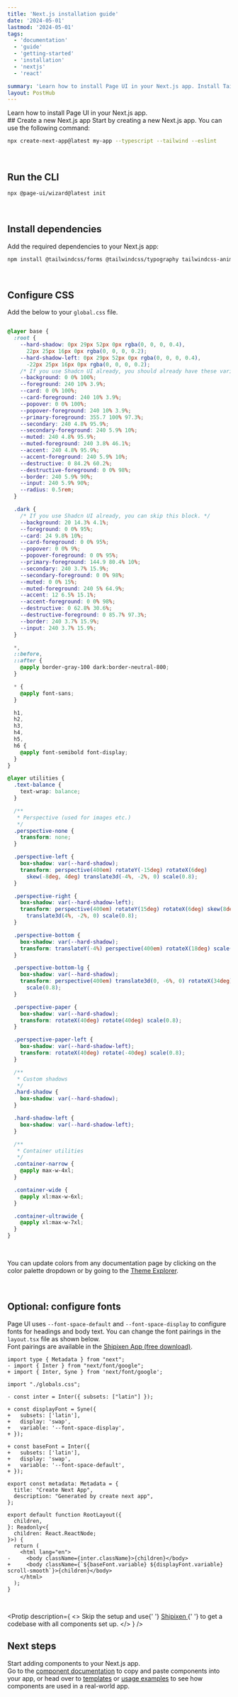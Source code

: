 ```yaml
---
title: 'Next.js installation guide'
date: '2024-05-01'
lastmod: '2024-05-01'
tags:
  - 'documentation'
  - 'guide'
  - 'getting-started'
  - 'installation'
  - 'nextjs'
  - 'react'

summary: 'Learn how to install Page UI in your Next.js app. Install Tailwind CSS and Shadcn UI to get started.'
layout: PostHub
---
```


<span className="text-xl not-prose">
  Learn how to install Page UI in your Next.js app.
</span>

<br />

<StepCard stepNumber={1}>
## Create a new Next.js app
Start by creating a new Next.js app. You can use the following command:

```bash
npx create-next-app@latest my-app --typescript --tailwind --eslint
```

</StepCard>

<br />

<StepCard stepNumber={2}>

## Run the CLI

```bash
npx @page-ui/wizard@latest init
```

</StepCard>

<br />

<StepCard stepNumber={3}>

## Install dependencies

Add the required dependencies to your Next.js app:

```bash
npm install @tailwindcss/forms @tailwindcss/typography tailwindcss-animate class-variance-authority clsx tailwind-merge lucide-react @radix-ui/react-accordion
```

</StepCard>

<br />

<StepCard stepNumber={4}>

## Configure CSS

Add the below to your `global.css` file.<br/>

<StepCode>

```css:app/global.css

@layer base {
  :root {
    --hard-shadow: 0px 29px 52px 0px rgba(0, 0, 0, 0.4),
      22px 25px 16px 0px rgba(0, 0, 0, 0.2);
    --hard-shadow-left: 0px 29px 52px 0px rgba(0, 0, 0, 0.4),
      -22px 25px 16px 0px rgba(0, 0, 0, 0.2);
    /* If you use Shadcn UI already, you should already have these variables defined */
    --background: 0 0% 100%;
    --foreground: 240 10% 3.9%;
    --card: 0 0% 100%;
    --card-foreground: 240 10% 3.9%;
    --popover: 0 0% 100%;
    --popover-foreground: 240 10% 3.9%;
    --primary-foreground: 355.7 100% 97.3%;
    --secondary: 240 4.8% 95.9%;
    --secondary-foreground: 240 5.9% 10%;
    --muted: 240 4.8% 95.9%;
    --muted-foreground: 240 3.8% 46.1%;
    --accent: 240 4.8% 95.9%;
    --accent-foreground: 240 5.9% 10%;
    --destructive: 0 84.2% 60.2%;
    --destructive-foreground: 0 0% 98%;
    --border: 240 5.9% 90%;
    --input: 240 5.9% 90%;
    --radius: 0.5rem;
  }

  .dark {
    /* If you use Shadcn UI already, you can skip this block. */
    --background: 20 14.3% 4.1%;
    --foreground: 0 0% 95%;
    --card: 24 9.8% 10%;
    --card-foreground: 0 0% 95%;
    --popover: 0 0% 9%;
    --popover-foreground: 0 0% 95%;
    --primary-foreground: 144.9 80.4% 10%;
    --secondary: 240 3.7% 15.9%;
    --secondary-foreground: 0 0% 98%;
    --muted: 0 0% 15%;
    --muted-foreground: 240 5% 64.9%;
    --accent: 12 6.5% 15.1%;
    --accent-foreground: 0 0% 98%;
    --destructive: 0 62.8% 30.6%;
    --destructive-foreground: 0 85.7% 97.3%;
    --border: 240 3.7% 15.9%;
    --input: 240 3.7% 15.9%;
  }

  *,
  ::before,
  ::after {
    @apply border-gray-100 dark:border-neutral-800;
  }

  * {
    @apply font-sans;
  }

  h1,
  h2,
  h3,
  h4,
  h5,
  h6 {
    @apply font-semibold font-display;
  }
}

@layer utilities {
  .text-balance {
    text-wrap: balance;
  }

  /**
   * Perspective (used for images etc.)
   */
  .perspective-none {
    transform: none;
  }

  .perspective-left {
    box-shadow: var(--hard-shadow);
    transform: perspective(400em) rotateY(-15deg) rotateX(6deg)
      skew(-8deg, 4deg) translate3d(-4%, -2%, 0) scale(0.8);
  }

  .perspective-right {
    box-shadow: var(--hard-shadow-left);
    transform: perspective(400em) rotateY(15deg) rotateX(6deg) skew(8deg, -4deg)
      translate3d(4%, -2%, 0) scale(0.8);
  }

  .perspective-bottom {
    box-shadow: var(--hard-shadow);
    transform: translateY(-4%) perspective(400em) rotateX(18deg) scale(0.9);
  }

  .perspective-bottom-lg {
    box-shadow: var(--hard-shadow);
    transform: perspective(400em) translate3d(0, -6%, 0) rotateX(34deg)
      scale(0.8);
  }

  .perspective-paper {
    box-shadow: var(--hard-shadow);
    transform: rotateX(40deg) rotate(40deg) scale(0.8);
  }

  .perspective-paper-left {
    box-shadow: var(--hard-shadow-left);
    transform: rotateX(40deg) rotate(-40deg) scale(0.8);
  }

  /**
   * Custom shadows
   */
  .hard-shadow {
    box-shadow: var(--hard-shadow);
  }

  .hard-shadow-left {
    box-shadow: var(--hard-shadow-left);
  }

  /**
   * Container utilities
   */
  .container-narrow {
    @apply max-w-4xl;
  }

  .container-wide {
    @apply xl:max-w-6xl;
  }

  .container-ultrawide {
    @apply xl:max-w-7xl;
  }
}

```

</StepCode>

<br />

You can update colors from any documentation page by clicking on the color palette dropdown or by going to the [Theme Explorer](https://shipixen.com/color-theme-explorer-shadcn).

</StepCard>

<br />

<StepCard stepNumber={5}>

## Optional: configure fonts

Page UI uses `--font-space-default` and `--font-space-display` to configure fonts for headings and body text. You can change the font pairings in the `layout.tsx` file as shown below. <br />
Font pairings are available in the [Shipixen App (free download)](https://shipixen.com).

<StepCode>

```diff-ts:app/layout.tsx
import type { Metadata } from "next";
- import { Inter } from "next/font/google";
+ import { Inter, Syne } from 'next/font/google';

import "./globals.css";

- const inter = Inter({ subsets: ["latin"] });

+ const displayFont = Syne({
+   subsets: ['latin'],
+   display: 'swap',
+   variable: '--font-space-display',
+ });

+ const baseFont = Inter({
+   subsets: ['latin'],
+   display: 'swap',
+   variable: '--font-space-default',
+ });

export const metadata: Metadata = {
  title: "Create Next App",
  description: "Generated by create next app",
};

export default function RootLayout({
  children,
}: Readonly<{
  children: React.ReactNode;
}>) {
  return (
    <html lang="en">
-     <body className={inter.className}>{children}</body>
+     <body className={`${baseFont.variable} ${displayFont.variable} scroll-smooth`}>{children}</body>
    </html>
  );
}

```

</StepCode>

</StepCard>

<br />

<Protip
  description={
    <>
      Skip the setup and use{' '}
      <a className="fancy-link" href="https://shipixen.com">
        Shipixen
      </a>{' '}
      to get a codebase with all components set up.
    </>
  }
/>

## Next steps

Start adding components to your Next.js app. <br/>
Go to the [component documentation](/docs/landing-page-components) to copy and paste components into your app, or head over to [templates](https://shipixen.com/demo/landing-page-templates) or [usage examples](https://shipixen.com/demo/landing-page-component-examples) to see how components are used in a real-world app.
